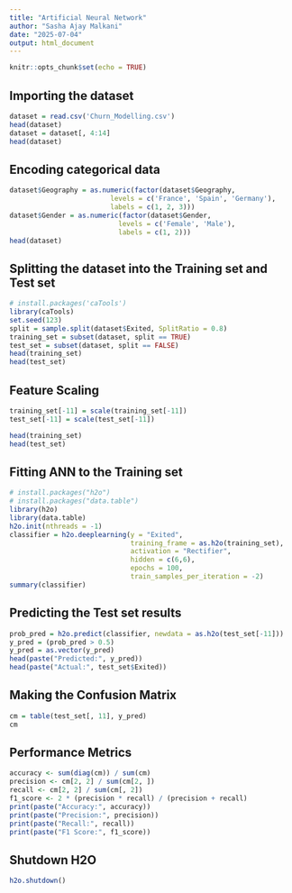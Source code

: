 ```yaml
---
title: "Artificial Neural Network"
author: "Sasha Ajay Malkani"
date: "2025-07-04"
output: html_document
---
```


```r
knitr::opts_chunk$set(echo = TRUE)
```

## Importing the dataset

```r
dataset = read.csv('Churn_Modelling.csv')
head(dataset)
dataset = dataset[, 4:14]
head(dataset)
```

## Encoding categorical data

```r
dataset$Geography = as.numeric(factor(dataset$Geography,
                         levels = c('France', 'Spain', 'Germany'),
                         labels = c(1, 2, 3)))
dataset$Gender = as.numeric(factor(dataset$Gender,
                           levels = c('Female', 'Male'),
                           labels = c(1, 2)))
head(dataset)
```

## Splitting the dataset into the Training set and Test set

```r
# install.packages('caTools')
library(caTools)
set.seed(123)
split = sample.split(dataset$Exited, SplitRatio = 0.8)
training_set = subset(dataset, split == TRUE)
test_set = subset(dataset, split == FALSE)
head(training_set)
head(test_set)

```

## Feature Scaling

```r
training_set[-11] = scale(training_set[-11])
test_set[-11] = scale(test_set[-11])

head(training_set)
head(test_set)
```

## Fitting ANN to the Training set

```r
# install.packages("h2o")
# install.packages("data.table")
library(h2o)
library(data.table)
h2o.init(nthreads = -1)
classifier = h2o.deeplearning(y = "Exited", 
                              training_frame = as.h2o(training_set),
                              activation = "Rectifier",
                              hidden = c(6,6),
                              epochs = 100,
                              train_samples_per_iteration = -2)
summary(classifier)
```

## Predicting the Test set results

```r
prob_pred = h2o.predict(classifier, newdata = as.h2o(test_set[-11]))
y_pred = (prob_pred > 0.5)
y_pred = as.vector(y_pred)
head(paste("Predicted:", y_pred))
head(paste("Actual:", test_set$Exited))
```

## Making the Confusion Matrix

```r
cm = table(test_set[, 11], y_pred)
cm
```

## Performance Metrics

```r
accuracy <- sum(diag(cm)) / sum(cm)
precision <- cm[2, 2] / sum(cm[2, ])
recall <- cm[2, 2] / sum(cm[, 2])
f1_score <- 2 * (precision * recall) / (precision + recall)
print(paste("Accuracy:", accuracy))
print(paste("Precision:", precision))
print(paste("Recall:", recall))
print(paste("F1 Score:", f1_score))
```

## Shutdown H2O

```r
h2o.shutdown()
```

## 

```r

```



